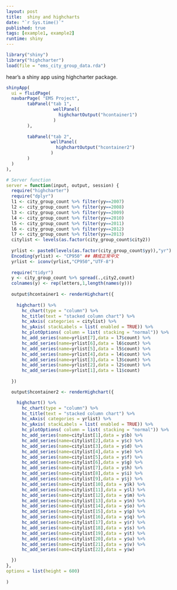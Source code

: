 ```yaml
---
layout: post
title:  shiny and highcharts
date: "`r Sys.time()`"
published: true
tags: [example1, example2]
runtime: shiny
---
```



```r
library("shiny")
library("highcharter")
load(file = "ems_city_group_data.rda")
```

hear's a shiny app using highcharter package.

```r

shinyApp(
  ui = fluidPage(
  navbarPage( "EMS Project",
        tabPanel("tab 1",
                  wellPanel(
                    highchartOutput("hcontainer1")
                  )
        ),
        
        tabPanel("tab 2",
                 wellPanel(
                   highchartOutput("hcontainer2")
                 )
        )
  )      
),

# Server function
server = function(input, output, session) {
  require("highcharter")
  require("dplyr")
  l1 <- city_group_count %>% filter(yy==2007)
  l2 <- city_group_count %>% filter(yy==2008)
  l3 <- city_group_count %>% filter(yy==2009)
  l4 <- city_group_count %>% filter(yy==2010)
  l5 <- city_group_count %>% filter(yy==2011)
  l6 <- city_group_count %>% filter(yy==2012)
  l7 <- city_group_count %>% filter(yy==2013)
  citylist <- levels(as.factor(city_group_count$city2))
  
  yrlist <- paste0(levels(as.factor(city_group_count$yy)),"yr")
  Encoding(yrlist) <- "CP950" ## 轉成正常中文
  yrlist <- iconv(yrlist,"CP950","UTF-8")
  
  require("tidyr")
  y <- city_group_count %>% spread(.,city2,count)
  colnames(y) <- rep(letters,1,length(names(y)))
  
  output$hcontainer1 <- renderHighchart({
    
    highchart() %>%
      hc_chart(type = "column") %>%
      hc_title(text = "stacked column chart") %>%
      hc_xAxis( categories = citylist) %>%
      hc_yAxis( stackLabels = list( enabled = TRUE)) %>%
      hc_plotOptions( column = list( stacking = "normal")) %>%
      hc_add_series(name=yrlist[7],data = l7$count) %>%
      hc_add_series(name=yrlist[6],data = l6$count) %>%
      hc_add_series(name=yrlist[5],data = l5$count) %>%
      hc_add_series(name=yrlist[4],data = l4$count) %>%
      hc_add_series(name=yrlist[3],data = l3$count) %>%
      hc_add_series(name=yrlist[2],data = l2$count) %>%
      hc_add_series(name=yrlist[1],data = l1$count)
    
  })

  output$hcontainer2 <- renderHighchart({

    highchart() %>%
      hc_chart(type = "column") %>%
      hc_title(text = "stacked column chart") %>%
      hc_xAxis( categories = yrlist) %>%
      hc_yAxis( stackLabels = list( enabled = TRUE)) %>%
      hc_plotOptions( column = list( stacking = "normal")) %>%
      hc_add_series(name=citylist[1],data = y$b) %>%
      hc_add_series(name=citylist[2],data = y$c) %>%
      hc_add_series(name=citylist[3],data = y$d) %>%
      hc_add_series(name=citylist[4],data = y$e) %>%
      hc_add_series(name=citylist[5],data = y$f) %>%
      hc_add_series(name=citylist[6],data = y$g) %>%
      hc_add_series(name=citylist[7],data = y$h) %>%
      hc_add_series(name=citylist[8],data = y$i) %>%
      hc_add_series(name=citylist[9],data = y$j) %>%
      hc_add_series(name=citylist[10],data = y$k) %>%
      hc_add_series(name=citylist[11],data = y$l) %>%
      hc_add_series(name=citylist[12],data = y$m) %>%
      hc_add_series(name=citylist[13],data = y$n) %>%
      hc_add_series(name=citylist[14],data = y$o) %>%
      hc_add_series(name=citylist[15],data = y$p) %>%
      hc_add_series(name=citylist[16],data = y$q) %>%
      hc_add_series(name=citylist[17],data = y$r) %>%
      hc_add_series(name=citylist[18],data = y$s) %>%
      hc_add_series(name=citylist[19],data = y$t) %>%
      hc_add_series(name=citylist[20],data = y$u) %>%
      hc_add_series(name=citylist[21],data = y$v) %>%
      hc_add_series(name=citylist[22],data = y$w)

  })
},
options = list(height = 600)
  
)
```
